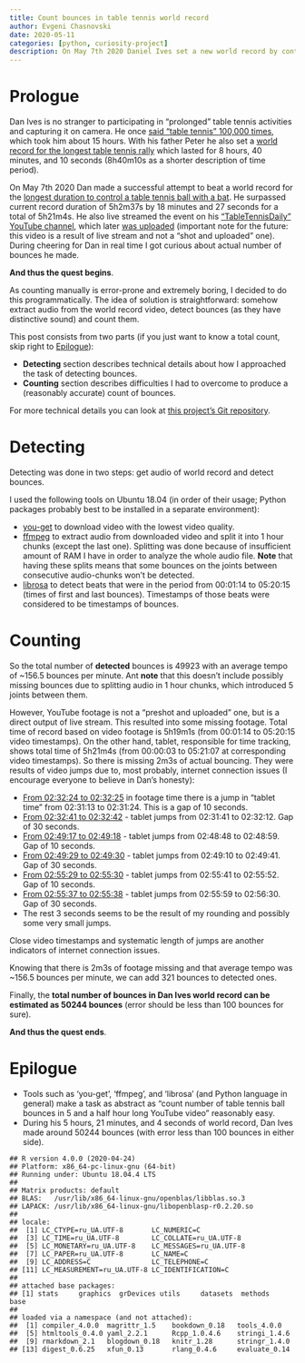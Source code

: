 ```yaml
---
title: Count bounces in table tennis world record
author: Evgeni Chasnovski
date: 2020-05-11
categories: [python, curiosity-project]
description: On May 7th 2020 Daniel Ives set a new world record by continuously bouncing table tennis ball for 5 hours, 21 minutes, and 4 seconds. But how many bounces did he actually make?
---
```


# Prologue

Dan Ives is no stranger to participating in "prolonged" table tennis activities and capturing it on camera. He once [said "table tennis" 100,000 times](https://www.youtube.com/watch?v=6mt4_8Rd5tg), which took him about 15 hours. With his father Peter he also set a [world record for the longest table tennis rally](https://www.youtube.com/watch?v=cfp5SEV3Bns) which lasted for 8 hours, 40 minutes, and 10 seconds (8h40m10s as a shorter description of time period).

On May 7th 2020 Dan made a successful attempt to beat a world record for the [longest duration to control a table tennis ball with a bat](https://www.guinnessworldrecords.com/world-records/table-tennis-bat-and-ball-control-duration?fb_comment_id=784092958310554_1433556316697545). He surpassed current record duration of 5h2m37s by 18 minutes and 27 seconds for a total of 5h21m4s. He also live streamed the event on his ["TableTennisDaily" YouTube channel](https://www.youtube.com/channel/UC_368FANcHhkhZ7oVqkW86A), which later [was uploaded](https://www.youtube.com/watch?v=nkgzLeNocb0) (important note for the future: this video is a result of live stream and not a "shot and uploaded" one). During cheering for Dan in real time I got curious about actual number of bounces he made.

**And thus the quest begins**.

As counting manually is error-prone and extremely boring, I decided to do this programmatically. The idea of solution is straightforward: somehow extract audio from the world record video, detect bounces (as they have distinctive sound) and count them.

This post consists from two parts (if you just want to know a total count, skip right to [Epilogue](#epilogue)):

- **Detecting** section describes technical details about how I approached the task of detecting bounces.
- **Counting** section describes difficulties I had to overcome to produce a (reasonably accurate) count of bounces.

For more technical details you can look at [this project's Git repository](https://github.com/echasnovski/curiosity-projects/tree/master/ttd-world-record).

# Detecting

Detecting was done in two steps: get audio of world record and detect bounces.

I used the following tools on Ubuntu 18.04 (in order of their usage; Python packages probably best to be installed in a separate environment):

- [you-get](https://github.com/soimort/you-get) to download video with the lowest video quality.
- [ffmpeg](https://www.ffmpeg.org/) to extract audio from downloaded video and split it into 1 hour chunks (except the last one). Splitting was done because of insufficient amount of RAM I have in order to analyze the whole audio file. **Note** that having these splits means that some bounces on the joints between consecutive audio-chunks won't be detected.
- [librosa](https://github.com/librosa/librosa) to detect beats that were in the period from 00:01:14 to 05:20:15 (times of first and last bounces). Timestamps of those beats were considered to be timestamps of bounces.

# Counting

So the total number of **detected** bounces is 49923 with an average tempo of ~156.5 bounces per minute. Ant **note** that this doesn't include possibly missing bounces due to splitting audio in 1 hour chunks, which introduced 5 joints between them.

However, YouTube footage is not a "preshot and uploaded" one, but is a direct output of live stream. This resulted into some missing footage. Total time of record based on video footage is 5h19m1s (from 00:01:14 to 05:20:15 video timestamps). On the other hand, tablet, responsible for time tracking, shows total time of 5h21m4s (from 00:00:03 to 05:21:07 at corresponding video timestamps). So there is missing 2m3s of actual bouncing. They were results of video jumps due to, most probably, internet connection issues (I encourage everyone to believe in Dan's honesty):

- [From 02:32:24 to 02:32:25](https://youtu.be/nkgzLeNocb0?t=9144) in footage time there is a jump in "tablet time" from 02:31:13 to 02:31:24. This is a gap of 10 seconds.
- [From 02:32:41 to 02:32:42](https://youtu.be/nkgzLeNocb0?t=9161) - tablet jumps from 02:31:41 to 02:32:12. Gap of 30 seconds.
- [From 02:49:17 to 02:49:18](https://youtu.be/nkgzLeNocb0?t=10157) - tablet jumps from 02:48:48 to 02:48:59. Gap of 10 seconds.
- [From 02:49:29 to 02:49:30](https://youtu.be/nkgzLeNocb0?t=10169) - tablet jumps from 02:49:10 to 02:49:41. Gap of 30 seconds.
- [From 02:55:29 to 02:55:30](https://youtu.be/nkgzLeNocb0?t=10529) - tablet jumps from 02:55:41 to 02:55:52. Gap of 10 seconds.
- [From 02:55:37 to 02:55:38](https://youtu.be/nkgzLeNocb0?t=10537) - tablet jumps from 02:55:59 to 02:56:30. Gap of 30 seconds.
- The rest 3 seconds seems to be the result of my rounding and possibly some very small jumps.

Close video timestamps and systematic length of jumps are another indicators of internet connection issues.

Knowing that there is 2m3s of footage missing and that average tempo was ~156.5 bounces per minute, we can add 321 bounces to detected ones.

Finally, the **total number of bounces in Dan Ives world record can be estimated as 50244 bounces** (error should be less than 100 bounces for sure).

**And thus the quest ends**.

# Epilogue

- Tools such as 'you-get', 'ffmpeg', and 'librosa' (and Python language in general) make a task as abstract as "count number of table tennis ball bounces in 5 and a half hour long YouTube video" reasonably easy.
- During his 5 hours, 21 minutes, and 4 seconds of world record, Dan Ives made around 50244 bounces (with error less than 100 bounces in either side).

::: {.callout-note title="sessionInfo()" collapse="true"}
```
## R version 4.0.0 (2020-04-24)
## Platform: x86_64-pc-linux-gnu (64-bit)
## Running under: Ubuntu 18.04.4 LTS
##
## Matrix products: default
## BLAS:   /usr/lib/x86_64-linux-gnu/openblas/libblas.so.3
## LAPACK: /usr/lib/x86_64-linux-gnu/libopenblasp-r0.2.20.so
##
## locale:
##  [1] LC_CTYPE=ru_UA.UTF-8       LC_NUMERIC=C
##  [3] LC_TIME=ru_UA.UTF-8        LC_COLLATE=ru_UA.UTF-8
##  [5] LC_MONETARY=ru_UA.UTF-8    LC_MESSAGES=ru_UA.UTF-8
##  [7] LC_PAPER=ru_UA.UTF-8       LC_NAME=C
##  [9] LC_ADDRESS=C               LC_TELEPHONE=C
## [11] LC_MEASUREMENT=ru_UA.UTF-8 LC_IDENTIFICATION=C
##
## attached base packages:
## [1] stats     graphics  grDevices utils     datasets  methods   base
##
## loaded via a namespace (and not attached):
##  [1] compiler_4.0.0  magrittr_1.5    bookdown_0.18   tools_4.0.0
##  [5] htmltools_0.4.0 yaml_2.2.1      Rcpp_1.0.4.6    stringi_1.4.6
##  [9] rmarkdown_2.1   blogdown_0.18   knitr_1.28      stringr_1.4.0
## [13] digest_0.6.25   xfun_0.13       rlang_0.4.6     evaluate_0.14
```
:::
